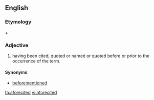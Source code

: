 ==English==

===Etymology===
{{term|afore|lang=en||previously}} + {{term|cited|lang=en||}}

===Adjective===
{{en-adj|-}}
# having been cited, quoted or named or quoted before or prior to the occurrence of the term. 

====Synonyms====
* [[beforementioned]]

[[ta:aforecited]]
[[vi:aforecited]]
